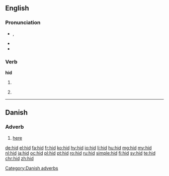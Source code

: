 {{also|HID|híd|hið}}

==English==

===Pronunciation===
* {{enPR|hĭd}}, {{IPA|/hɪd/}}
* {{audio|en-us-hid.ogg|Audio (US)|lang=en}}
* {{rhymes|ɪd}}

===Verb===
'''hid'''

# {{en-simple past of|hide}}
# {{context|archaic|lang=en}} {{past participle of|hide|lang=en}}

----

==Danish==

===Adverb===
{{head|da}}

# [[here]]

[[Category:Danish adverbs]]

[[de:hid]]
[[el:hid]]
[[fa:hid]]
[[fr:hid]]
[[ko:hid]]
[[hy:hid]]
[[io:hid]]
[[li:hid]]
[[hu:hid]]
[[mg:hid]]
[[my:hid]]
[[nl:hid]]
[[ja:hid]]
[[oc:hid]]
[[pl:hid]]
[[pt:hid]]
[[ro:hid]]
[[ru:hid]]
[[simple:hid]]
[[fi:hid]]
[[sv:hid]]
[[te:hid]]
[[chr:hid]]
[[zh:hid]]